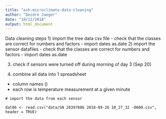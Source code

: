 ```yaml
---
title: "ash-microclimate-data-cleaning"
author: "Deidre Jaeger"
date: "10/12/2018"
output: html_document
---
```


Data cleaning steps
1) import the tree data csv file
  - check that the classes are correct for numbers and factors
  - import dates as.date
2) import the sensor datafiles
 - check that the classes are correct for numbers and factors
 - import dates as.date
 
3) check if sensors were turned off during morning of day 3 (Sep 20)
 
 4) combine all data into 1 spreadsheet
 - column names ()
 - each row is temperature measurement at a given minute
 
 
```r-import-data

# import the data from each sensor

dat86 <- read.csv("data/SN 20397886 2018-09-26 10_27_32 -0600.csv", header = TRUE)

```
 
 